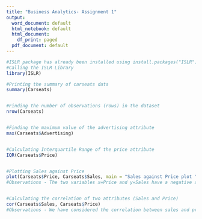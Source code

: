 ```yaml
---
title: "Business Analytics- Assignment 1"
output:
  word_document: default
  html_notebook: default
  html_document:
    df_print: paged
  pdf_document: default
---
```


```r
#ISLR package has already been installed using install.packages("ISLR") 
#Calling the ISLR Library
library(ISLR) 

#Printing the summary of carseats data
summary(Carseats)


#Finding the number of observations (rows) in the dataset
nrow(Carseats)


#Finding the maximum value of the advertising attribute
max(Carseats$Advertising)


#Calculating Interquartile Range of the price attribute
IQR(Carseats$Price)


#Plotting Sales against Price
plot(Carseats$Price, Carseats$Sales, main = "Sales against Price plot ", xlab = "Price", ylab = "Sales")
#Observations - The two variables x=Price and y=Sales have a negative association because it is noticed that as the price increases the sales of carseats decreases.


#Calculating the correlation of two attributes (Sales and Price)
cor(Carseats$Sales, Carseats$Price)
#Observations - We have considered the correlation between sales and price where the correlation value is -0.4449507. Here the value lies between 0 and -1 therefore it is considered to have a negative or inverse correlation. 
```



